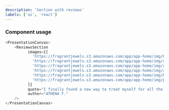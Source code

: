 ```yaml
---
description: 'Section with reviews'
labels: ['ui', 'react']
---
```



### Component usage
```js live
<PresentationCanvas>
    <ReviewsSection
          images={[
            'https://fragrantjewels.s3.amazonaws.com/app/app-home/img/buzzfeed.png',
            'https://fragrantjewels.s3.amazonaws.com/app/app-home/img/cosmopolitan.png',
            'https://fragrantjewels.s3.amazonaws.com/app/app-home/img/refinery29.png',
            'https://fragrantjewels.s3.amazonaws.com/app/app-home/img/allure.png',
            'https://fragrantjewels.s3.amazonaws.com/app/app-home/img/beauty-insider.png',
            'https://fragrantjewels.s3.amazonaws.com/app/app-home/img/popsugar.png',
          ]}
          quote="I finally found a new way to treat myself for all the hard work I do. As a single mother and assistant teacher, it is past time I indulge in a little me-time. Love the jewelry and love the bath bombs! My skin feels better with Fragrant Jewels in my life. Recommend to everyone!"
          author="ATHENA F."
    />
</PresentationCanvas>

```